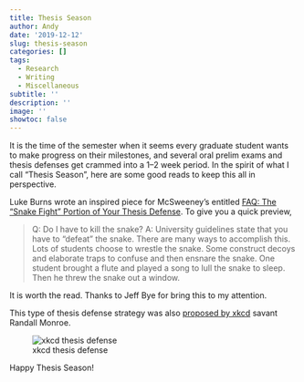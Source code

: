 ```yaml
---
title: Thesis Season
author: Andy
date: '2019-12-12'
slug: thesis-season
categories: []
tags:
  - Research
  - Writing
  - Miscellaneous
subtitle: ''
description: ''
image: ''
showtoc: false
---
```


It is the time of the semester when it seems every graduate student wants to make progress on their milestones, and several oral prelim exams and thesis defenses get crammed into a 1&ndash;2 week period. In the spirit of what I call "Thesis Season", here are some good reads to keep this all in perspective.

Luke Burns wrote an inspired piece for McSweeney's entitled [FAQ:
The "Snake Fight" Portion of Your Thesis Defense](https://www.mcsweeneys.net/articles/faq-the-snake-fight-portion-of-your-thesis-defense). To give you a quick preview,

> Q: Do I have to kill the snake? A: University guidelines state that you have to "defeat" the snake. There are many ways to accomplish this. Lots of students choose to wrestle the snake. Some construct decoys and elaborate traps to confuse and then ensnare the snake. One student brought a flute and played a song to lull the snake to sleep. Then he threw the snake out a window.


It is worth the read. Thanks to Jeff Bye for bring this to my attention.

This type of thesis defense strategy was also [proposed by xkcd](https://xkcd.com/1403/) savant Randall Monroe.

![xkcd thesis defense](https://imgs.xkcd.com/comics/thesis_defense.png)

Happy Thesis Season!